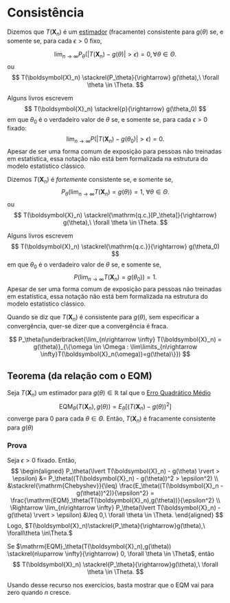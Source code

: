 # Consistência

Dizemos que $T(\boldsymbol{X}_n)$ é um [estimador](estimadores.qmd) (fracamente) consistente para $g(\theta)$ se, e
somente se, para cada $\epsilon > 0$ fixo,

$$
\lim_{n\rightarrow \infty} P_\theta\left(\lvert T(\boldsymbol{X}_n) - g(\theta) \rvert > \epsilon\right) = 0, \forall \theta \in \Theta.
$$
ou
$$
T(\boldsymbol{X}_n) \stackrel{P_\theta}{\rightarrow} g(\theta),\ \forall \theta \in \Theta.
$$

::: {.callout-caution}
Alguns livros escrevem
$$
T(\boldsymbol{X}_n) \stackrel{p}{\rightarrow} g(\theta_0)
$$
em que $\theta_0$ é o verdadeiro valor de $\theta$ se, e somente se, para cada $\epsilon > 0$ fixado:
$$
\lim_{n\rightarrow \infty} P\left(\lvert T(\boldsymbol{X}_n) - g(\theta_0) \rvert > \epsilon\right) = 0.
$$
Apesar de ser uma forma comum de exposição para pessoas não treinadas em estatística, essa notação não está bem
formalizada na estrutura do modelo estatístico clássico.
:::

Dizemos $T(\boldsymbol{X}_n)$ é *fortemente* consistente se, e somente se,
$$
P_\theta\left(\lim_{n\rightarrow \infty} T(\boldsymbol{X}_n) = g(\theta)\right) = 1,\ \forall \theta \in \Theta.
$$
ou
$$
T(\boldsymbol{X}_n) \stackrel{\mathrm{q.c.}[P_\theta]}{\rightarrow} g(\theta),\ \forall \theta \in \Theta.
$$

::: {.callout-caution}
Alguns livros escrevem
$$
T(\boldsymbol{X}_n) \stackrel{\mathrm{q.c.}}{\rightarrow} g(\theta_0)
$$
em que $\theta_0$ é o verdadeiro valor de $\theta$ se, e somente se, 
$$
 P\left(\lim_{n\rightarrow \infty}T(\boldsymbol{X}_n) = g(\theta_0)\right) = 1.
$$
Apesar de ser uma forma comum de exposição para pessoas não treinadas em estatística, essa notação não está bem
formalizada na estrutura do modelo estatístico clássico.
:::


::: {.callout-note}
Quando se diz que $T(\boldsymbol{X}_n)$ é consistente para $g(\theta)$, sem especificar a convergência,
quer-se dizer que a convergência é fraca.
:::

::: {.callout-note}
$$
P_\theta(\underbracket{\lim_{n\rightarrow \infty} T(\boldsymbol{X}_n) = g(\theta)}_{\{\omega \in \Omega : \lim\limits_{n\rightarrow \infty}T(\boldsymbol{X}_n(\omega))=g(\theta)\}})
$$
:::

## Teorema (da relação com o EQM)

Seja $T(\boldsymbol{X}_n)$ um estimador para $g(\theta) \in \mathbb{R}$ tal que o [Erro Quadrático Médio](eqm-e-vies.qmd)
$$
\mathrm{EQM}_\theta(T(\boldsymbol{X}_n), g(\theta)) = E_\theta[(T(\boldsymbol{X}_n) - g(\theta))^2]
$$
converge para $0$ para cada $\theta \in \Theta$. Então, $T(\boldsymbol{X}_n)$ é fracamente consistente para $g(\theta)$

### Prova

Seja $\epsilon > 0$ fixado. Então,
$$
\begin{aligned}
P_\theta(\lvert T(\boldsymbol{X}_n) - g(\theta) \rvert > \epsilon) &= P_\theta((T(\boldsymbol{X}_n) - g(\theta))^2 > \epsilon^2) \\
&\stackrel{\mathrm{Chebyshev}}{\leq} \frac{E_\theta((T(\boldsymbol{X}_n - g(\theta))^2)}{\epsilon^2}
=  \frac{\mathrm{EQM}_\theta(T(\boldsymbol{X}_n),g(\theta))}{\epsilon^2} \\
\Rightarrow \lim_{n\rightarrow \infty} P_\theta(\lvert T(\boldsymbol{X}_n) - g(\theta) \rvert > \epsilon) &\leq  0,\ \forall \theta \in \Theta.
\end{aligned}
$$
Logo, $T(\boldsymbol{X}_n)\stackrel{P_\theta}{\rightarrow}g(\theta),\ \forall\theta \in\Theta.$

::: {.callout-note}
Se $\mathrm{EQM}_\theta(T(\boldsymbol{X}_n),g(\theta)) \stackrel{n\uparrow \infty}{\rightarrow} 0, \forall \theta \in \Theta$, então
$$
T(\boldsymbol{X}_n) \stackrel{P_\theta}{\rightarrow}g(\theta),\ \forall \theta \in \Theta.
$$

Usando desse recurso nos exercícios, basta mostrar que o EQM vai para zero quando $n$ cresce.
:::
